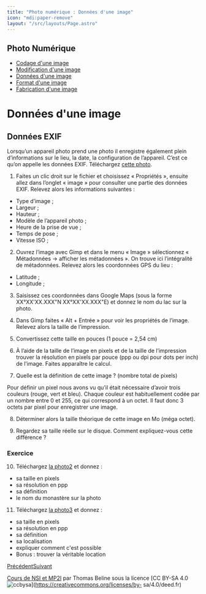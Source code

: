 ```yaml
---
title: "Photo numérique : Données d'une image"
icon: "mdi:paper-remove"
layout: "/src/layouts/Page.astro"
---
```

 
## Photo Numérique

  * [Codage d'une image](codage-image)
  * [Modification d'une image](modification-image)
  * [Données d'une image](donnees-format-image)
  * [Format d'une image](format-image)
  * [Fabrication d'une image](fabrication-image)

# Données d'une image

## Données EXIF

Lorsqu’un appareil photo prend une photo il enregistre également plein
d’informations sur le lieu, la date, la configuration de l’appareil. C’est ce
qu’on appelle les données EXIF. Téléchargez [cette photo](/cours/photo.jpg).

1. Faites un clic droit sur le fichier et choisissez « Propriétés »,
ensuite allez dans l’onglet « image » pour consulter une partie des données
EXIF. Relevez alors les informations suivantes :

  * Type d’image ;
  * Largeur ;
  * Hauteur ;
  * Modèle de l’appareil photo ;
  * Heure de la prise de vue ;
  * Temps de pose ;
  * Vitesse ISO ;

2. Ouvrez l’image avec Gimp et dans le menu « Image » sélectionnez «
Métadonnées → afficher les métadonnées ». On trouve ici l’intégralité de
métadonnées. Relevez alors les coordonnées GPS du lieu :

  * Latitude ;
  * Longitude ;

3. Saisissez ces coordonnées dans Google Maps (sous la forme
XX°XX'XX.XXX"N XX°XX'XX.XXX"E) et donnez le nom du lac sur la photo.

4. Dans Gimp faites « Alt + Entrée » pour voir les propriétés de l’image.
Relevez alors la taille de l’impression.

5. Convertissez cette taille en pouces (1 pouce = 2,54 cm)

6. À l’aide de la taille de l’image en pixels et de la taille de
l’impression trouver la résolution en pixels par pouce (ppp ou dpi pour dots
per inch) de l’image. Faites apparaître le calcul.

7. Quelle est la définition de cette image ? (nombre total de pixels)

Pour définir un pixel nous avons vu qu’il était nécessaire d’avoir trois
couleurs (rouge, vert et bleu). Chaque couleur est habituellement codée par un
nombre entre 0 et 255, ce qui correspond à un octet. Il faut donc 3 octets par
pixel pour enregistrer une image.

8. Déterminer alors la taille théorique de cette image en Mo (méga octet).

9. Regardez sa taille réelle sur le disque. Comment expliquez-vous cette
différence ?

### Exercice

10. Téléchargez [la photo2](/cours/photo2.jpg) et donnez :

  * sa taille en pixels
  * sa résolution en ppp
  * sa définition
  * le nom du monastère sur la photo

11. Téléchargez [la photo3](/cours/photo3.jpg) et donnez :

  * sa taille en pixels
  * sa résolution en ppp
  * sa définition
  * sa localisation
  * expliquer comment c'est possible
  * Bonus : trouver la véritable location

[Précédent](modification-image)[Suivant](format-image)

[Cours de NSI et MP2I](https://kxs.fr/cours/) par Thomas Beline sous la
licence [CC BY-SA 4.0
![ccbysa](//cours/ccbysa.svg)](https://creativecommons.org/licenses/by-
sa/4.0/deed.fr)

